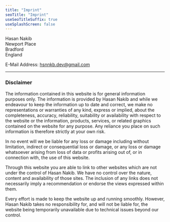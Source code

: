 ```yaml
---
title: "Imprint"
seoTitle: "Imprint"
useSeoTitleSuffix: true
useSplashScreen: false
---
```



<!-- ## Information pursuant to § 5 TMG -->

Hasan Nakib<br />
Newport Place<br />
Bradford<br />
England

E-Mail Address: <Underlining highlight>hsnnkb.dev@gmail.com</Underlining>

---

<!-- ### Liability for Contents

As service providers, we are liable for own contents of these websites according to Sec. 7, paragraph 1 German Telemedia Act (TMG). However, according to Sec. 8 to 10 German Telemedia Act (TMG), service providers are not obligated to permanently monitor submitted or stored information or to search for evidences that indicate illegal activities.

Legal obligations to removing information or to blocking the use of information remain unchallenged. In this case, liability is only possible at the time of knowledge about a specific violation of law. Illegal contents will be removed immediately at the time we get knowledge of them.

---

### Liability for Links

Our offer includes links to external third party websites. We have no influence on the contents of those websites, therefore we cannot guarantee for those contents. Providers or administrators of linked websites are always responsible for their own contents.

The linked websites had been checked for possible violations of law at the time of the establishment of the link. Illegal contents were not detected at the time of the linking. A permanent monitoring of the contents of linked websites cannot be imposed without reasonable indications that there has been a violation of law. Illegal links will be removed immediately at the time we get knowledge of them.

---
-->

### Disclaimer

The information contained in this website is for general information purposes only. The information is provided by Hasan Nakib and while we endeavour to keep the information up to date and correct, we make no representations or warranties of any kind, express or implied, about the completeness, accuracy, reliability, suitability or availability with respect to the website or the information, products, services, or related graphics contained on the website for any purpose. Any reliance you place on such information is therefore strictly at your own risk.

In no event will we be liable for any loss or damage including without limitation, indirect or consequential loss or damage, or any loss or damage whatsoever arising from loss of data or profits arising out of, or in connection with, the use of this website.

Through this website you are able to link to other websites which are not under the control of Hasan Nakib. We have no control over the nature, content and availability of those sites. The inclusion of any links does not necessarily imply a recommendation or endorse the views expressed within them.

Every effort is made to keep the website up and running smoothly. However, Hasan Nakib takes no responsibility for, and will not be liable for, the website being temporarily unavailable due to technical issues beyond our control.